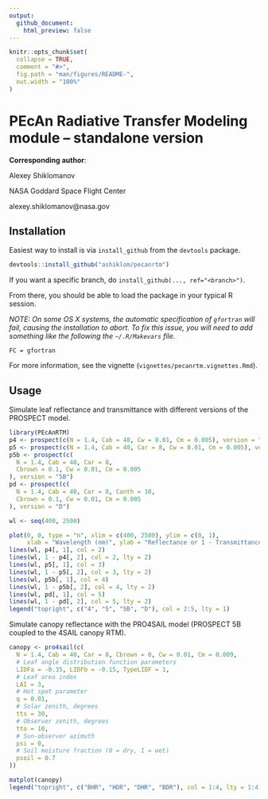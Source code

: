 ```yaml
---
output:
  github_document:
    html_preview: false
---
```


<!-- README.md is generated from README.Rmd. Please edit that file -->

```r
knitr::opts_chunk$set(
  collapse = TRUE,
  comment = "#>",
  fig.path = "man/figures/README-",
  out.width = "100%"
)
```

# PEcAn Radiative Transfer Modeling module -- standalone version

**Corresponding author**:

Alexey Shiklomanov

NASA Goddard Space Flight Center

alexey.shiklomanov@nasa.gov

## Installation

Easiest way to install is via `install_github` from the `devtools` package.

```r
devtools::install_github("ashiklom/pecanrtm")
```

If you want a specific branch, do `install_github(..., ref="<branch>")`.

From there, you should be able to load the package in your typical R session.

*NOTE: On some OS X systems, the automatic specification of `gfortran` will 
fail, causing the installation to abort. To fix this issue, you will need to 
add something like the following the `~/.R/Makevars` file.*

```
FC = gfortran
```

For more information, see the vignette (`vignettes/pecanrtm.vignettes.Rmd`).

## Usage

Simulate leaf reflectance and transmittance with different versions of the PROSPECT model.

```r
library(PEcAnRTM)
p4 <- prospect(c(N = 1.4, Cab = 40, Cw = 0.01, Cm = 0.005), version = "4")
p5 <- prospect(c(N = 1.4, Cab = 40, Car = 8, Cw = 0.01, Cm = 0.005), version = "5")
p5b <- prospect(c(
  N = 1.4, Cab = 40, Car = 8,
  Cbrown = 0.1, Cw = 0.01, Cm = 0.005
), version = "5B")
pd <- prospect(c(
  N = 1.4, Cab = 40, Car = 8, Canth = 10,
  Cbrown = 0.1, Cw = 0.01, Cm = 0.005
), version = "D")

wl <- seq(400, 2500)

plot(0, 0, type = "n", xlim = c(400, 2500), ylim = c(0, 1),
     xlab = "Wavelength (nm)", ylab = "Reflectance or 1 - Transmittance")
lines(wl, p4[, 1], col = 2)
lines(wl, 1 - p4[, 2], col = 2, lty = 2)
lines(wl, p5[, 1], col = 3)
lines(wl, 1 - p5[, 2], col = 3, lty = 2)
lines(wl, p5b[, 1], col = 4)
lines(wl, 1 - p5b[, 2], col = 4, lty = 2)
lines(wl, pd[, 1], col = 5)
lines(wl, 1 - pd[, 2], col = 5, lty = 2)
legend("topright", c("4", "5", "5B", "D"), col = 2:5, lty = 1)
```

Simulate canopy reflectance with the PRO4SAIL model (PROSPECT 5B coupled to the 4SAIL canopy RTM).

```r
canopy <- pro4sail(c(
  N = 1.4, Cab = 40, Car = 8, Cbrown = 0, Cw = 0.01, Cm = 0.009,
  # Leaf angle distribution function parameters
  LIDFa = -0.35, LIDFb = -0.15, TypeLIDF = 1,
  # Leaf area index
  LAI = 3,
  # Hot spot parameter
  q = 0.01,
  # Solar zenith, degrees
  tts = 30,
  # Observer zenith, degrees
  tto = 10,
  # Sun-observer azimuth
  psi = 0,
  # Soil moisture fraction (0 = dry, 1 = wet)
  psoil = 0.7
))

matplot(canopy)
legend("topright", c("BHR", "HDR", "DHR", "BDR"), col = 1:4, lty = 1:4)
```
